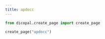 ```yaml
---
title: apdocc
---
```



```python
from dicopal.create_page import create_page

create_page("apdocc")
```
